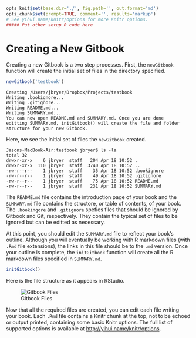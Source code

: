 ```r
opts_knit$set(base.dir='./', fig.path='', out.format='md')
opts_chunk$set(prompt=TRUE, comment='', results='markup')
# See yihui.name/knitr/options for more Knitr options.
##### Put other setup R code here

```

# Creating a New Gitbook

Creating a new Gitbook is a two step processes. First, the `newGitbook` function will create the initial set of files in the directory specified.

```r
newGitbook('testbook')
```

```
Creating /Users/jbryer/Dropbox/Projects/testbook
Writing .bookignore...
Writing .gitignore...
Writing README.md...
Writing SUMMARY.md...
You can now open README.md and SUMMARY.md. Once you are done 
editting SUMMARY.md, initGitbook() will create the file and folder 
structure for your new Gitbook.
```

Here, we see the initial set of files the `newGitbook` created.

```
Jasons-MacBook-Air:testbook jbryer$ ls -la
total 32
drwxr-xr-x    6 jbryer  staff   204 Apr 18 10:52 .
drwxr-xr-x  110 jbryer  staff  3740 Apr 18 10:52 ..
-rw-r--r--    1 jbryer  staff    35 Apr 18 10:52 .bookignore
-rw-r--r--    1 jbryer  staff    49 Apr 18 10:52 .gitignore
-rw-r--r--    1 jbryer  staff    75 Apr 18 10:52 README.md
-rw-r--r--    1 jbryer  staff   231 Apr 18 10:52 SUMMARY.md
```

The `README.md` file contains the introduction page of your book and the `SUMMARY.md` file contains the structore, or table of contents, of your book. The `.bookingore` and `.gitignore` spefies files that should be ignored by Gitbook and Git, respectively. They contain the typical set of files to be ignored but can be editted as necessary.

At this point, you should edit the `SUMMARY.md` file to reflect your book's outline. Although you will eventually be working with R markdown files (with `.Rmd` file extensions), the links in this file should be to the `.md` version. Once your outline is complete, the `initGitbook` function will create all the R markdown files specified in `SUMMARY.md`.

```r
initGitbook()
```

Here is the file structure as it appears in RStudio.

![Gitbook Files](figures/gitbookfiles.png)

Now that all the required files are created, you can edit each file writing your book. Each `.Rmd` file contains a Knitr chunk at the top, not to be echoed or output printed, containing some basic Knitr options. The full list of supported options is available at [http://yihui.name/knitr/options](http://yihui.name/knitr/options).

